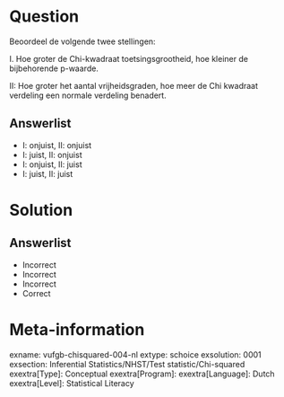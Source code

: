 Question
========
  
Beoordeel de volgende twee stellingen:

I. Hoe groter de Chi-kwadraat toetsingsgrootheid, hoe kleiner de bijbehorende p-waarde.

II: Hoe groter het aantal vrijheidsgraden, hoe meer de Chi kwadraat verdeling een normale verdeling benadert.
  
Answerlist
----------
* I: onjuist, II: onjuist
* I: juist, II: onjuist
* I: onjuist, II: juist
* I: juist, II: juist

Solution
========

Answerlist
----------
* Incorrect
* Incorrect
* Incorrect
* Correct

Meta-information
================
exname: vufgb-chisquared-004-nl
extype: schoice
exsolution: 0001
exsection: Inferential Statistics/NHST/Test statistic/Chi-squared
exextra[Type]: Conceptual
exextra[Program]: 
exextra[Language]: Dutch
exextra[Level]: Statistical Literacy
